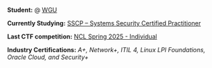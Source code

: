 **Student:** @ [WGU](https://www.wgu.edu/)

**Currently Studying:** [SSCP – Systems Security Certified Practitioner](https://www.isc2.org/certifications/sscp)

**Last CTF competition:** [NCL Spring 2025 - Individual](https://nationalcyberleague.org/competition)

**Industry Certifications:** *A+, Network+, ITIL 4, Linux LPI Foundations, Oracle Cloud, and Security+*